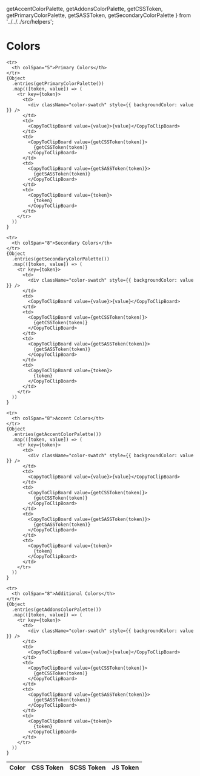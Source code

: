 
  getAccentColorPalette,
  getAddonsColorPalette,
  getCSSToken,
  getPrimaryColorPalette,
  getSASSToken,
  getSecondaryColorPalette
} from '../../../src/helpers';

<Meta title="Foundations/Design Tokens/Colors" />

# Colors

<table>
  <thead>
    <tr>
      <th colSpan="2">Color</th>
      <th>CSS Token</th>
      <th>SCSS Token</th>
      <th>JS Token</th>
    </tr>
  </thead>
  <tbody>
    
    <tr>
      <th colSpan="5">Primary Colors</th>
    </tr>
    {Object
      .entries(getPrimaryColorPalette())
      .map(([token, value]) => (
        <tr key={token}>
          <td>
            <div className="color-swatch" style={{ backgroundColor: value }} />
          </td>
          <td>
            <CopyToClipBoard value={value}>{value}</CopyToClipBoard>
          </td>
          <td>
            <CopyToClipBoard value={getCSSToken(token)}>
              {getCSSToken(token)}
            </CopyToClipBoard>
          </td>
          <td>
            <CopyToClipBoard value={getSASSToken(token)}>
              {getSASSToken(token)}
            </CopyToClipBoard>
          </td>
          <td>
            <CopyToClipBoard value={token}>
              {token}
            </CopyToClipBoard>
          </td>
        </tr>
      ))
    }

    <tr>
      <th colSpan="8">Secondary Colors</th>
    </tr>
    {Object
      .entries(getSecondaryColorPalette())
      .map(([token, value]) => (
        <tr key={token}>
          <td>
            <div className="color-swatch" style={{ backgroundColor: value }} />
          </td>
          <td>
            <CopyToClipBoard value={value}>{value}</CopyToClipBoard>
          </td>
          <td>
            <CopyToClipBoard value={getCSSToken(token)}>
              {getCSSToken(token)}
            </CopyToClipBoard>
          </td>
          <td>
            <CopyToClipBoard value={getSASSToken(token)}>
              {getSASSToken(token)}
            </CopyToClipBoard>
          </td>
          <td>
            <CopyToClipBoard value={token}>
              {token}
            </CopyToClipBoard>
          </td>
        </tr>
      ))
    }

    <tr>
      <th colSpan="8">Accent Colors</th>
    </tr>
    {Object
      .entries(getAccentColorPalette())
      .map(([token, value]) => (
        <tr key={token}>
          <td>
            <div className="color-swatch" style={{ backgroundColor: value }} />
          </td>
          <td>
            <CopyToClipBoard value={value}>{value}</CopyToClipBoard>
          </td>
          <td>
            <CopyToClipBoard value={getCSSToken(token)}>
              {getCSSToken(token)}
            </CopyToClipBoard>
          </td>
          <td>
            <CopyToClipBoard value={getSASSToken(token)}>
              {getSASSToken(token)}
            </CopyToClipBoard>
          </td>
          <td>
            <CopyToClipBoard value={token}>
              {token}
            </CopyToClipBoard>
          </td>
        </tr>
      ))
    }

    <tr>
      <th colSpan="8">Additional Colors</th>
    </tr>
    {Object
      .entries(getAddonsColorPalette())
      .map(([token, value]) => (
        <tr key={token}>
          <td>
            <div className="color-swatch" style={{ backgroundColor: value }} />
          </td>
          <td>
            <CopyToClipBoard value={value}>{value}</CopyToClipBoard>
          </td>
          <td>
            <CopyToClipBoard value={getCSSToken(token)}>
              {getCSSToken(token)}
            </CopyToClipBoard>
          </td>
          <td>
            <CopyToClipBoard value={getSASSToken(token)}>
              {getSASSToken(token)}
            </CopyToClipBoard>
          </td>
          <td>
            <CopyToClipBoard value={token}>
              {token}
            </CopyToClipBoard>
          </td>
        </tr>
      ))
    }
  </tbody>
</table>

<style>
{`
  .color-swatch {
    align-items: center;
    border-radius: 2px;
    box-shadow: 0 0 3px rgba(0, 0, 0, .2);
    display: flex;
    height: 40px;
    justify-content: center;
    width: 40px;
  }

  .copy-to-clipboard {
    text-align: center;
    width: 20px;
  }
`}
</style>
